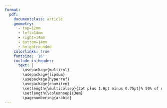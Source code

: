 ```yaml
---
format: 
  pdf: 
    documentclass: article
    geometry:
      - top=12mm
      - left=14mm
      - right=14mm
      - bottom=14mm
      - heightrounded
    colorlinks: true
    fontsize: '16'
    include-in-header: 
      text: |
        \usepackage{multicol}
        \usepackage{lipsum}
        \usepackage{hyperref}
        \usepackage{enumitem}
        \setlength{\multicolsep}{2pt plus 1.0pt minus 0.75pt}% 50% of original values
        \setlength{\columnsep}{3em}
        \pagenumbering{arabic} 
---
```


<!-- TITLE -->

```{=tex}
\begin{huge}\begin{center}{\bf MASON WALKER}\end{center}\end{huge}
```
<!-- CONTACT INFO -->

```{=tex}

\begin{center} 
{\bf Address}: San Diego, CA | 
{\bf Phone}: (209) 728-5288 | 
{\bf Email}: masonewalker@gmail.com 
\end{center}
```
<!-- EDUCATION: 1ST BULLET -->

```{=tex}
\begin{large}
  {\bf EDUCATION}
  \vspace{3pt}
  \hrule
\end{large}

\begin{multicols}{2}
  \begin{flushleft}{\bf Northwestern University}\end{flushleft}
  \begin{flushright}Evanston, IL\end{flushright}
\end{multicols}
\vspace{-0.17cm}
\begin{multicols}{2}
  \begin{flushleft} \textit{Master of Science, Data Science}
  \end{flushleft}
  \begin{flushright} \textit{2021 - 2023}
  \end{flushright}
\end{multicols}
```
\vspace{0.05cm}

<!-- EDUCATION: 2ND BULLET -->

```{=tex}

\begin{multicols}{2}
  \begin{flushleft}{\bf University of California, Santa Barbara}\end{flushleft}
  \begin{flushright}Santa Barbara, CA\end{flushright}
\end{multicols}
\vspace{-0.17cm}
\begin{multicols}{2}
  \begin{flushleft} \textit{Bachelor of Arts, Political Science}
  \end{flushleft}
  \begin{flushright} \textit{2013 - 2017}
  \end{flushright}
\end{multicols}
\vspace{1.25pt}
```


<!-- EXPERIENCE : 1ST BULLET-->

```{=tex}
\begin{large}{\bf EXPERIENCE}
  \vspace{3pt}
  \hrule
\end{large}
  \begin{multicols}{2}
    \begin{flushleft}{\bf San Diego Gas \& Electric}\end{flushleft}
    \begin{flushright} San Diego, CA\end{flushright}
  \end{multicols}
  \vspace{-0.12cm}
  \begin{multicols}{2}
    \begin{flushleft}\textit{Research Analyst}\end{flushleft}
    \begin{flushright} \textit{2022 - Present} \end{flushright}\end
  {multicols}
    \vspace{0.06cm}

```


```{=tex}

  \vspace{1pt}
\begin{enumerate}[itemsep=4.5pt,parsep=0pt,topsep=0pt,label = {\bullet}]


    \item Serve as a main resource for senior management on research, technical and other matters; complete projects as assigned; respond to data requests, including those from our regulator and other agencies requiring advanced subject matter or statistical knowledge.


  \item Led a state-mandated project to target certain customers for specific electric rates \& technologies; used unsupervised machine learning to segment 500k customers to predict which customers might be likely candidates for proposed new rate plans. 
  
  
  \item Senior member of SDG\&E's Office of Data Science, a small team responsible for helping foster and spread data science across the company; help create learning guides to get folks started in their data science journey \& lead company-wide data science events.


  \item Mentor junior staff members and teach them data science best practices \& provide feedback on their work.


  \item Oversee all aspects of survey questionnaire and design for the marketing team, including managing survey vendor relations and survey sampling procedures; create survey weights as needed; review data files for accuracy, completeness, and adherence to company standards.
 
  
  \item Work on various customer facing data science projects, such as improving the forecasting model used to predict daily customer call volumes; using Chat-GPT API to automate the analysis of open-end survey responses; create scripts to web-scrape survey data \& automate company KPI's.      

    
\end{enumerate}
```
\vspace{0.3cm}

<!-- EXPERIENCE: 2ND BULLET -->

```{=tex}

\begin{multicols}{2}
  \begin{flushleft}{\bf Pew Research Center}\end{flushleft}
  \begin{flushright} Washington, DC \end{flushright}
\end{multicols}
\vspace{-0.12cm}
\begin{multicols}{2}
  \begin{flushleft}\textit{Research Analyst I \& II}\end{flushleft}
  \begin{flushright} \textit{2020 - 2022} \end{flushright}\end
{multicols}
  \vspace{0.12cm}

```


```{=tex}
  \vspace{1.5pt}
\vspace{-0.16cm}
\begin{enumerate}[itemsep=4.5pt,parsep=0pt,topsep=0pt,label = {\bullet}]

    \item Authored comprehensive research reports and short analyses on Americans’ attitudes towards news media and newsroom demographics; analyzed and interpreted data using statistical tools; translated findings into clear prose for a general audience.
    

    \item Conducted statistical analysis of survey and non-survey data using R and SPSS; created regression models, automated scripts for inter-coder reliability and tested statistical significance of findings.  
    
    
  \item Managed various Pew Research Center projects and publications; responsible for leading meetings, overseeing, and creating strict documentation for junior staff members to follow for the manual coding and categorization of open-end survey and non-survey data.
  
  
  \item Created the sampling frame of Pew's journalist survey, which included over 100k+ journalists in the survey sample, also supervised the development of the web-scraping used to create the frame \& gather the email addresses for the sample.
  
  \item Coauthored reports on newsroom employment using Census and BLS data; coordinated with BLS and Census members to understand the data; these reports were some of the most highly cited by the Pew journalism team.


    
\end{enumerate}
```
\vspace{0.3cm}

<!-- EXPERIENCE: 3rd BULLET -->

```{=tex}

\begin{multicols}{2}
  \begin{flushleft}{\bf Pew Research Center}\end{flushleft}
  \begin{flushright} Washington, DC \end{flushright}
\end{multicols}
\vspace{-0.12cm}
\begin{multicols}{2}
  \begin{flushleft}\textit{Research Assistant I \& II}\end{flushleft}
  \begin{flushright} \textit{2017 - 2020} \end{flushright}\end
{multicols}
  \vspace{0.12cm}

```

```{=tex}
  \vspace{1.5pt}
\vspace{-0.16cm}
\begin{enumerate}[itemsep=4.5pt,parsep=0pt,topsep=0pt,label = {\bullet}]

    \item Supported Pew journalism research projects performing: fact-checking, proofreading, background research, statistical analysis, chart/table production, report writing/editing, survey questionnaire assistance, data request responses, intern training, and worked on international survey projects on Western Europeans’ media attitudes.

  
  \item Supervised focus groups for a yearlong study on Americans’ views of the news media: developed moderator guide, managed recruitment/sample design, monitored sessions, analyzed transcripts for themes, and informed survey development.
  

  \item Managed and edited Pew Research Center’s annual State of the News Media Report: collected/analyzed audience and economic data, collaborated with vendors, contributed to methodology sections, drafted/edited cable and network news sections, fact-checked, and responded to data requests from journalists, academics, and government officials.

    
\end{enumerate}
```
\vspace{4pt}

<!-- SKILLS -->

```{=tex}
\begin{large}{\bf SKILLS}
  \vspace{3pt}
  \hrule
\end{large}
\vspace{-0.16cm}
```

```{=tex}

\vspace{0.25cm}

\begin{itemize}[label={},leftmargin=0em, itemsep=.9pt, parsep=2pt]

\item \textbf{Languages:} Python, R, SQL, CSS, Cypher, \LaTeX

\item \textbf{Libraries:} Tidyverse, NumPy, Pandas, scikit-learn, ggplot2, Tensorflow, Tidymodels, RegEx, XGBoost

\item \textbf{Tools:} AWS, Jupyter Notebook, VS Code, WSL, Git, Shiny, Neo4J, Qualtrics, Quarto, Spark, OpenAI API, SageMaker

\item \textbf{Technologies:} Machine Learning, LLMs, Neural Networks, Cloud Computing, Data Visualization, Transformers 

\end{itemize}

\vspace{5pt}

```

<!-- PUBLICATIONS -->

```{=tex}

\begin{large}
{\bf PUBLICATIONS}
  \vspace{3pt}
  \hrule
  \vspace{-0.17cm}
\end{large}

```

```{=tex}

\vspace{0.25cm}

\begin{itemize}[label={},itemindent=-2em,leftmargin=2em, itemsep=2pt, parsep=2pt]

\item []  \href{https://www.pewresearch.org/fact-tank/2022/02/15/nearly-a-quarter-of-americans-get-news-from-podcasts/}{``Nearly a quarter of Americans get news from podcasts"} Walker. \textit{Pew Research Center}, 2022. 

\item []  \href{https://www.pewresearch.org/journalism/2021/09/20/news-consumption-across-social-media-in-2021/}{``News consumption across social media in 2021"} Walker \& Matsa. \textit{Pew Research Center}, 2021. 

\item []  \href{https://www.pewresearch.org/fact-tank/2021/08/18/more-americans-now-say-government-should-take-steps-to-restrict-false-information-online-than-in-2018/}{``More Americans now say government should take steps to restrict false information online than in 2018"} Mitchell \& Walker. \textit{Pew Research Center}, 2021.

\item []  \href{https://www.pewresearch.org/fact-tank/2021/07/13/u-s-newsroom-employment-has-fallen-26-since-2008/}{``U.S. newsroom employment has fallen 26\% since 2008"} Walker. \textit{Pew Research Center}, 2021.

\item []  \href{https://www.pewresearch.org/fact-tank/2021/05/21/a-third-of-large-u-s-newspapers-experienced-layoffs-in-2020-more-than-in-2019/}{``A third of large U.S. newspapers experienced layoffs in 2020, more than in 2019"} Walker \& Matsa. \textit{Pew Research Center}, 2021.

\item []  \href{https://www.pewresearch.org/fact-tank/2020/10/29/nearly-2800-newspaper-companies-received-ppp-loans/}{``Nearly 2,800 newspaper companies received paycheck protection loans, and most were under \$150K"} Walker \& Matsa. \textit{Pew Research Center}, 2020.

\item []  \href{https://www.pewresearch.org/fact-tank/2020/10/28/americans-blame-unfair-news-coverage-on-media-outlets-not-the-journalists-who-work-for-them/}{``Americans blame unfair news coverage on media outlets, not the journalists who work for them"} Walker \& Gottfried. \textit{Pew Research Center}, 2020.

\item []  \href{https://www.pewresearch.org/fact-tank/2020/10/09/most-americans-see-a-place-for-anonymous-sources-in-news-stories-but-not-all-the-time/}{``Most Americans see a place for anonymous sources in news stories, but not all the time"} Gottfried \& Walker. \textit{Pew Research Center}, 2020.

\item []  \href{https://www.journalism.org/2020/08/31/americans-see-skepticism-of-news-media-as-healthy-say-public-trust-in-the-institution-can-improve/}{``Americans see skepticism of news media as healthy, say public trust in the institution can improve"} Gottfried, Walker, Mitchell. \textit{Pew Research Center}, 2020.

\item[] \href{https://www.journalism.org/2020/05/08/americans-views-of-the-news-media-during-the-covid-19-outbreak//}{``Americans' views of the news media during the COVID-19 outbreak"} Gottfried, Walker, Mitchell. \textit{Pew Research Center}, 2020.

\item[] \href{https://www.journalism.org/2020/01/24/u-s-media-polarization-and-the-2020-election-a-nation-divided//}{``U.S. media polarization and the 2020 election: A nation divided"} Jurkowitz, Mitchell, Shearer, Walker. \textit{Pew Research Center}, 2020.

\item[] \href{https://www.pewresearch.org/journalism/2019/12/12/trusting-the-news-media-in-the-trump-era/}{``Trusting the news media in the Trump era"} Gottfried, Stocking, Grieco, Walker, Khuzam, Mitchell. \textit{Pew Research Center}, 2019.

\item[] \href{https://www.pewresearch.org/fact-tank/2019/11/19/americans-favor-mobile-devices-over-desktops-and-laptops-for-getting-news/}{``Americans favor mobile devices over desktops and laptops for getting news"} Walker. \textit{Pew Research Center}, 2019.

\item[] \href{https://www.pewresearch.org/fact-tank/2019/09/12/who-pays-for-local-news-in-the-u-s/}{``Who pays for local news in the U.S.?"} Walker. \textit{Pew Research Center}, 2019.

\item[] \href{https://www.pewresearch.org/fact-tank/2019/06/27/republicans-far-more-likely-than-democrats-to-say-fact-checkers-tend-to-favor-one-side/}{``Republicans far more likely than Democrats to say fact-checkers tend to favor one side"} Walker, Gottfried. \textit{Pew Research Center}, 2019.

\item[] \href{https://www.pewresearch.org/journalism/2019/06/05/many-americans-say-made-up-news-is-a-critical-problem-that-needs-to-be-fixed/}{``Many Americans say made-up news is a critical problem that needs to be fixed"} Mitchell, Gottfried, Stocking, Walker, Fedeli. \textit{Pew Research Center}, 2019.

\item[] \href{https://www.pewresearch.org/journalism/2019/04/23/news-media-attitudes-in-france/}{``News media attitudes in France
"} Sumida, Walker, Mitchell. \textit{Pew Research Center}, 2019.

\item[] \href{https://www.pewresearch.org/journalism/2018/10/30/western-europeans-under-30-view-news-media-less-positively-rely-more-on-digital-platforms-than-older-adults/}{``Western Europeans under 30 view news media less positively, rely more on digital platforms than older adults"} Matsa, Silver, Shearer, Walker. \textit{Pew Research Center}, 2018.

\item[] \href{https://www.pewresearch.org/journalism/2018/05/14/in-western-europe-public-attitudes-toward-news-media-more-divided-by-populist-views-than-left-right-ideology/}{``In Western Europe, public attitudes toward news media more divided by populist views than left-right ideology"} Mitchell, Simmons, Matsa, Silver, Shearer, Johnson, Walker, Taylor. \textit{Pew Research Center}, 2018.

\end{itemize}

```
\vspace{4pt}

<!-- PRESENTATIONS -->

```{=tex}
\begin{large}
{\bf PRESENTATIONS}
  \vspace{3pt}
  \hrule
  \vspace{-0.17cm}
\end{large}
```
```{=tex}
\vspace{0.25cm}

\begin{itemize}[label={},itemindent=-2em,leftmargin=2em, itemsep=3pt, parsep=3pt]

\item []  The League of Women Voters of Nebraska, ``Media Literacy in an Age of Disinformation", Nov. 4, 2021. 

\item []  American Association of Public Opinion Research (AAPOR) Annual Conference, Media Attitudes Session, ``Studying how media habits and attitudes relate to perceptions of the 2020 election: A year-long survey series", June 12, 2020. 

\item []  American Association of Public Opinion Research (AAPOR) Annual Conference Poster Session, ``Comparing Estimates of Newsroom Employees in U.S. Government and Private-Sector Surveys", May 18, 2019.

\end{itemize}

```